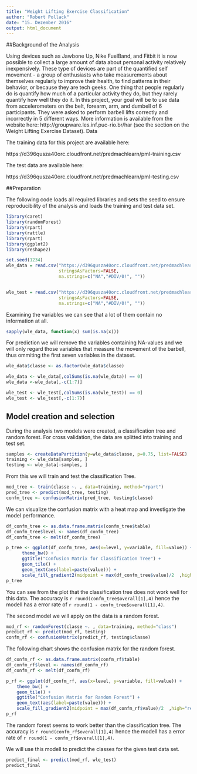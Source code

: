 ```yaml
---
title: "Weight Lifting Exercise Classification"
author: "Robert Pollack"
date: "15. Dezember 2016"
output: html_document
---
```


##Background of the Analysis

Using devices such as Jawbone Up, Nike FuelBand, and Fitbit it is now possible to collect a large amount of data about personal activity relatively inexpensively. These type of devices are part of the quantified self movement - a group of enthusiasts who take measurements about themselves regularly to improve their health, to find patterns in their behavior, or because they are tech geeks. One thing that people regularly do is quantify how much of a particular activity they do, but they rarely quantify how well they do it. In this project, your goal will be to use data from accelerometers on the belt, forearm, arm, and dumbell of 6 participants. They were asked to perform barbell lifts correctly and incorrectly in 5 different ways. More information is available from the website here: http://groupware.les.inf.puc-rio.br/har (see the section on the Weight Lifting Exercise Dataset).
Data

The training data for this project are available here:

https://d396qusza40orc.cloudfront.net/predmachlearn/pml-training.csv

The test data are available here:

https://d396qusza40orc.cloudfront.net/predmachlearn/pml-testing.csv

##Preparation

The following code loads all required libraries and sets the seed to ensure reproducibility of the analysis and loads the training and test data set.

```r
library(caret)
library(randomForest)
library(rpart)
library(rattle)
library(rpart)
library(ggplot2)
library(reshape2)

set.seed(1234)
wle_data = read.csv("https://d396qusza40orc.cloudfront.net/predmachlearn/pml-training.csv",
                    stringsAsFactors=FALSE,
                    na.strings=c("NA","#DIV/0!", ""))


wle_test = read.csv("https://d396qusza40orc.cloudfront.net/predmachlearn/pml-testing.csv",
                    stringsAsFactors=FALSE,
                    na.strings=c("NA","#DIV/0!", ""))
```


Examining the variables we can see that a lot of them contain no information at all.

```r
sapply(wle_data, function(x) sum(is.na(x)))
```


For prediction we will remove the variables containing NA-values and we will only regard those variables that measure the movement of the barbell, thus ommiting the first seven variables in the dataset.

```r
wle_data$classe <- as.factor(wle_data$classe)

wle_data <- wle_data[,colSums(is.na(wle_data)) == 0]
wle_data <-wle_data[,-c(1:7)]

wle_test <- wle_test[,colSums(is.na(wle_test)) == 0]
wle_test <- wle_test[,-c(1:7)]
```



## Model creation and selection

During the analysis two models were created, a classification tree and random forest. For cross validation, the data are splitted into training and test set.

```r
samples <- createDataPartition(y=wle_data$classe, p=0.75, list=FALSE)
training <- wle_data[samples, ] 
testing <- wle_data[-samples, ]
```

From this we will train and test the classification Tree.

```r
mod_tree <- train(classe ~. , data=training, method="rpart")
pred_tree <- predict(mod_tree, testing)
confm_tree <- confusionMatrix(pred_tree, testing$classe)
```

We can visualize the confusion matrix with a heat map and investigate the model performance.
```r
df_confm_tree <- as.data.frame.matrix(confm_tree$table)
df_confm_tree$level <- names(df_confm_tree)
df_confm_tree <- melt(df_confm_tree)

p_tree <- ggplot(df_confm_tree, aes(x=level, y=variable, fill=value)) +
      theme_bw() +
      ggtitle("Confusion Matrix for Classification Tree") +
      geom_tile() +
      geom_text(aes(label=paste(value))) +
      scale_fill_gradient2(midpoint = max(df_confm_tree$value)/2  ,high="red4", low="khaki1", mid="darkorange", name ="") 
p_tree

```

You can see from the plot that the classification tree does not work well for this data. The accuracy is `r round(confm_tree$overall[1],4)` hence the modell has a error rate of  `r round(1 - confm_tree$overall[1],4)`.

The second model we will apply on the data is a random forest.


```r
mod_rf <- randomForest(classe ~. , data=training, method="class")
predict_rf <- predict(mod_rf, testing)
confm_rf <- confusionMatrix(predict_rf, testing$classe)
```


The following chart shows the confusion matrix for the random forest.


```r
df_confm_rf <- as.data.frame.matrix(confm_rf$table)
df_confm_rf$level <- names(df_confm_rf)
df_confm_rf <- melt(df_confm_rf)

p_rf <- ggplot(df_confm_rf, aes(x=level, y=variable, fill=value)) + 
    theme_bw() +
    geom_tile() +  
    ggtitle("Confusion Matrix for Random Forest") +
    geom_text(aes(label=paste(value))) +  
    scale_fill_gradient2(midpoint = max(df_confm_rf$value)/2  ,high="red4", low="khaki1", mid="darkorange", name="")
p_rf
```


The random forest seems to work better than the classification tree. The accuracy is `r round(confm_rf$overall[1],4)` hence the modell has a error rate of  `r round(1 - confm_rf$overall[1],4)`.

We will use this modell to predict the classes for the given test data set.

```r
predict_final <- predict(mod_rf, wle_test)
predict_final
```








